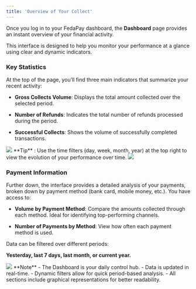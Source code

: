 ```yaml
---
title: 'Overview of Your Collect'
---
```


Once you log in to your FedaPay dashboard, the **Dashboard** page provides an instant overview of your financial activity.

This interface is designed to help you monitor your performance at a glance using clear and dynamic indicators.

### Key Statistics

At the top of the page, you’ll find three main indicators that summarize your recent activity:

- **Gross Collects Volume**: Displays the total amount collected over the selected period.

- **Number of Refunds**: Indicates the total number of refunds processed during the period.

- **Successful Collects**: Shows the volume of successfully completed transactions.

<Frame>
  <img src="https://res.cloudinary.com/dvilp6td2/image/upload/v1746800902/screely-1746800880517_ubxwub.png" />
</Frame>

<Tip>
  **Tip** : Use the time filters (day, week, month, year) at the top right to view the evolution of your performance over time.
</Tip>

<Frame>
  <img src="https://res.cloudinary.com/dvilp6td2/image/upload/v1746801496/screely-1746801208602_ib3nzq.png" />
</Frame>

### Payment Information

Further down, the interface provides a detailed analysis of your payments, broken down by payment method (bank card, mobile money, etc.).
You have access to:

- **Volume by Payment Method**: Compare the amounts collected through each method. Ideal for identifying top-performing channels.

- **Number of Payments by Method**: View how often each payment method is used.

Data can be filtered over different periods:

 **Yesterday, last 7 days, last month, or current year.**

<Frame>
  <img src="https://res.cloudinary.com/dvilp6td2/image/upload/v1746801495/screely-1746801304735_f3qbeu.png" />
</Frame>

<Note>
**Note**
- The Dashboard is your daily control hub.
- Data is updated in real-time.
- Dynamic filters allow for quick period-based analysis.
- All sections include graphical representations for better readability.
</Note>
